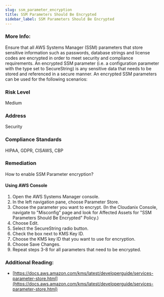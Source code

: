 ```yaml
---
slug: ssm_parameter_encryption
title: SSM Parameters Should Be Encrypted
sidebar_label: SSM Parameters Should Be Encrypted
---
```


### More Info:

Ensure that all AWS Systems Manager (SSM) parameters that store sensitive information such as passwords, database strings and license codes are encrypted in order to meet security and compliance requirements. An encrypted SSM parameter (i.e. a configuration parameter with the type set to SecureString) is any sensitive data that needs to be stored and referenced in a secure manner. An encrypted SSM parameters can be used for the following scenarios:

### Risk Level

Medium

### Address

Security

### Compliance Standards

HIPAA, GDPR, CISAWS, CBP

### Remediation

How to enable SSM Parameter encryption?

#### Using AWS Console

1. Open the AWS Systems Manager console.
2. In the left navigation pane, choose Parameter Store.
3. Choose the parameter you want to encrypt.
    (In the Cloudanix Console, navigate to "Misconfig" page and look for Affected Assets for "SSM Parameters Should Be Encrypted" Policy.)
4. Choose Edit.
5. Select the SecureString radio button.
6. Check the box next to KMS Key ID.
7. Choose the KMS key ID that you want to use for encryption.
8. Choose Save Changes.
9. Repeat steps 3-8 for all parameters that need to be encrypted.

### Additional Reading:

- [https://docs.aws.amazon.com/kms/latest/developerguide/services-parameter-store.html](https://docs.aws.amazon.com/kms/latest/developerguide/services-parameter-store.html) 

